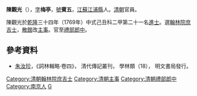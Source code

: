 '''陳觀光'''（{{bd|?||?|}}），[[表字|字]]'''梅亭'''，[[號|號]]'''賓五'''，[[江蘇|江蘇]][[江浦縣|江浦縣]]人。[[清朝|清朝]]官員。

陳觀光於[[乾隆|乾隆]]三十四年（1769年）中式己丑科二甲第二十一名[[進士|進士]]。選[[翰林院庶吉士|翰林院庶吉士]]，[[散館|散館]]改[[主事|主事]]。官至[[禮部|禮部]][[郎中|郎中]]。

==參考資料==
*[[朱汝珍|朱汝珍]]，《詞林輯略·卷四》， 清代傳記叢刊， 學林類（18）， 明文書局發行。

{{清朝人物小作品}}
{{乾隆三十四年己丑科殿試金榜}}
{{DEFAULTSORT:Chen陳}}
[[Category:清朝翰林院庶吉士|Category:清朝翰林院庶吉士]]
[[Category:清朝主事|Category:清朝主事]]
[[Category:清朝禮部郎中|Category:清朝禮部郎中]]
[[Category:南京人|Category:南京人]]
[[Category:陳姓|G]]